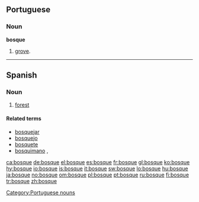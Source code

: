 ==Portuguese==

===Noun===
'''bosque''' {{m}}

# [[grove]].

[[Category:Portuguese nouns]]

----

==Spanish==

===Noun===
{{es-noun-m}}

# [[forest]]

====Related terms====
*[[bosquejar]] {{pos_v}}
*[[bosquejo]] {{m}}
*[[bosquete]] {{m}}
*[[bosquimano]] {{pos_a}}, {{m}}

[[ca:bosque]]
[[de:bosque]]
[[el:bosque]]
[[es:bosque]]
[[fr:bosque]]
[[gl:bosque]]
[[ko:bosque]]
[[hy:bosque]]
[[io:bosque]]
[[is:bosque]]
[[it:bosque]]
[[sw:bosque]]
[[lo:bosque]]
[[hu:bosque]]
[[ja:bosque]]
[[no:bosque]]
[[om:bosque]]
[[pl:bosque]]
[[pt:bosque]]
[[ru:bosque]]
[[fi:bosque]]
[[tr:bosque]]
[[zh:bosque]]